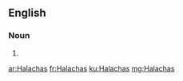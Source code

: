 ==English==

===Noun===
{{head|en|plural}}

# {{plural of|Halacha|lang=en}}

[[ar:Halachas]]
[[fr:Halachas]]
[[ku:Halachas]]
[[mg:Halachas]]